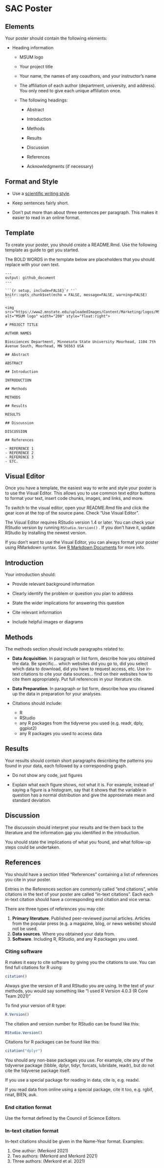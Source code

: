 # SAC Poster

## Elements

Your poster should contain the following elements:

-   Heading information

    -   MSUM logo

    -   Your project title

    -   Your name, the names of any coauthors, and your instructor's name

    -   The affiliation of each author (department, university, and address). You only need to give each unique affiliation once.

    -   The following headings:

        -   Abstract

        -   Introduction

        -   Methods

        -   Results

        -   Discussion

        -   References

        -   Acknowledgments (if necessary)

## Format and Style

- Use a [scientific writing style](https://esajournals.onlinelibrary.wiley.com/doi/full/10.1002/bes2.1258).

- Keep sentences fairly short.

- Don't put more than about three sentences per paragraph. This makes it easier to read in an online format.

## Template

To create your poster, you should create a README.Rmd. Use the following template as guide to get you started.

The BOLD WORDS in the template below are placeholders that you should replace with your own text.

````
---
output: github_document
---

```{r setup, include=FALSE}`r ''`
knitr::opts_chunk$set(echo = FALSE, message=FALSE, warning=FALSE)
```

<img src="https://www2.mnstate.edu/uploadedImages/Content/Marketing/logos/MSUM_Signature_Vert_Color.jpg" alt="MSUM logo" width="200" style="float:right">

# PROJECT TITLE

AUTHOR NAMES

Biosciences Department, Minnesota State University Moorhead, 1104 7th Avenue South, Moorhead, MN 56563 USA

## Abstract

ABSTRACT

## Introduction

INTRODUCTION

## Methods

METHODS

## Results

RESULTS

## Discussion

DISCUSSION

## References

- REFERENCE 1
- REFERENCE 2
- REFERENCE 3
- ETC.

````

## Visual Editor

Once you have a template, the easiest way to write and style your poster is to use the Visual Editor. This allows you to use common text editor buttons to format your text, insert code chunks, images, and links, and more.

To switch to the visual editor, open your README.Rmd file and click the gear icon at the top of the source pane. Check "Use Visual Editor".

The Visual Editor requires RStudio version 1.4 or later. You can check your RStudio version by running `RStudio.Version()` . If you don't have it, update RStudio by installing the newest version.

If you don't want to use the Visual Editor, you can always format your poster using RMarkdown syntax. See [R Markdown Documents](r-markdown-documents.html) for more info.

## Introduction

Your introduction should:

- Provide relevant background information

- Clearly identify the problem or question you plan to address

- State the wider implications for answering this question

- Cite relevant information

- Include helpful images or diagrams

## Methods

The methods section should include paragraphs related to:

- **Data Acquisition**. In paragraph or list form, describe how you obtained the data. Be specific... which websites did you go to, did you select which data to download, did you have to request access, etc. Use in-text citations to cite your data sources... find on their websites how to cite them appropriately. Put full references in your literature cite.

- **Data Preparation**. In paragraph or list form, describe how you cleaned up the data in preparation for your analyses.

- Citations should include:

    - R
    - RStudio
    - any R packages from the tidyverse you used (e.g. readr, dply, ggplot2)
    - any R packages you used to access data


## Results

Your results should contain short paragraphs describing the patterns you found in your data, each followed by a corresponding graph.

- Do not show any code, just figures

- Explain what each figure shows, not what it is. For example, instead of saying a figure is a histogram, say that it shows that the variable in question has a normal distribution and give the approximate mean and standard deviation.

## Discussion

The discussoin should interpret your results and tie them back to the literature and the information gap you identified in the introduction.

You should state the implications of what you found, and what follow-up steps could be undertaken.

## References

You should have a section titled "References" containing a list of references you cite in your poster.

Entries in the References section are commonly called "end citations", while citations in the text of your poster are called "in-text citations". Each each in-text citation should have a corresponding end citation and vice versa.

There are three types of references you may cite:

1.  **Primary literature**. Published peer-reviewed journal articles. Articles from the popular press (e.g. a magazine, blog, or news website) should not be used.
2.  **Data sources**. Where you obtained your data from.
3.  **Software**. Including R, RStudio, and any R packages you used.

### Citing software

R makes it easy to cite software by giving you the citations to use. You can find full citations for R using:

```r
citation()
```

Always give the version of R and RStudio you are using. In the text of your methods, you would say something like "I used R Version 4.0.3 (R Core Team 2021)"

To find your version of R type:

```r
R.Version()
```

The citation and version number for RStudio can be found like this:

```r
RStudio.Version()
```

Citations for R packages can be found like this:

```r
citation("dplyr")
```

You should any non-base packages you use. For example, cite any of the tidyverse package (tibble, dplyr, tidyr, forcats, lubridate, readr), but do not cite the tidyverse package itself.

If you use a special package for reading in data, cite is, e.g. readxl.

If you read data from online using a special package, cite it too, e.g. rgbif, rinat, BIEN, auk.

### End citation format

Use the format defined by the Council of Science Editors.

### In-text citation format

In-text citations should be given in the Name-Year format. Examples:

1.  One author: (Merkord 2021)
2.  Two authors: (Merkord and Merkord 2021)
3.  Three authors: (Merkord et al. 2021)
